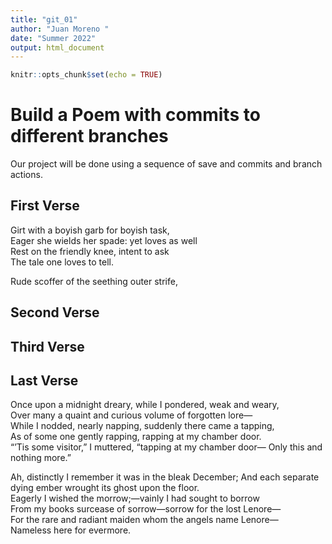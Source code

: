 ```yaml
---
title: "git_01"
author: "Juan Moreno "
date: "Summer 2022"
output: html_document
---
```


```r
knitr::opts_chunk$set(echo = TRUE)
```
# Build a Poem with commits to different branches
Our project will be done using a sequence of save and commits and branch actions.
<!-- Do not modify or change any text in "!--" bracketed areas such as this --- these are instructions to
you, if you change any of this the git program will notice it and compromise your git merging strategy !-->

## First Verse 
<!--Put the first five lines of a poem by Lewis Carrol in this section!-->
Girt with a boyish garb for boyish task,  
Eager she wields her spade: yet loves as well  
Rest on the friendly knee, intent to ask  
The tale one loves to tell.  
  
Rude scoffer of the seething outer strife,  

## Second Verse
<!--Put the first five lines of a poem by Robert Frost here!-->

## Third Verse
<!--Put the first two verses of The Walrus and the Carpenter here!-->

## Last Verse
<!--Put a short poem of your choice 8-20 lines,here!-->
Once upon a midnight dreary, while I pondered, weak and weary,  
Over many a quaint and curious volume of forgotten lore—  
While I nodded, nearly napping, suddenly there came a   tapping,  
As of some one gently rapping, rapping at my chamber   door.  
“’Tis some visitor,” I muttered, “tapping at my chamber   door—
Only this and nothing more.”  
  
Ah, distinctly I remember it was in the bleak December;   And each separate dying ember wrought its ghost upon   the floor.  
Eagerly I wished the morrow;—vainly I had sought to   borrow  
From my books surcease of sorrow—sorrow for the lost   Lenore—  
For the rare and radiant maiden whom the angels name   Lenore—  
Nameless here for evermore.  
  
